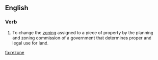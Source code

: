 ==English==

===Verb===
{{en-verb|rezones|rezoning|rezoned|rezoned}}

#To change the [[zoning]] assigned to a piece of property by the planning and zoning commission of a government that determines proper and legal use for land.

[[fa:rezone]]